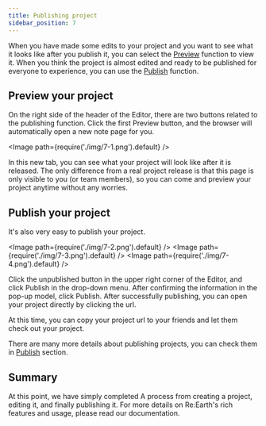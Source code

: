 ```yaml
---
title: Publishing project
sidebar_position: 7
---
```


When you have made some edits to your project and you want to see what it looks like after you publish it, you can select the [Preview](/user-manual/publication/preview-your-project) function to view it. When you think the project is almost edited and ready to be published for everyone to experience, you can use the [Publish](/user-manual/publication/set-up-the-project-for-publication) function.

## Preview your project

On the right side of the header of the Editor, there are two buttons related to the publishing function. Click the first Preview button, and the browser will automatically open a new note page for you.

<Image path={require('./img/7-1.png').default} />

In this new tab, you can see what your project will look like after it is released. The only difference from a real project release is that this page is only visible to you (or team members), so you can come and preview your project anytime without any worries.

## Publish your project

It's also very easy to publish your project.

<Image path={require('./img/7-2.png').default} />
<Image path={require('./img/7-3.png').default} />
<Image path={require('./img/7-4.png').default} />

<Order>
  <ListByNumber>
    Click the unpublished button in the upper right corner of the Editor, and click Publish in the drop-down menu.
  </ListByNumber>
  <ListByNumber>
    After confirming the information in the pop-up model, click Publish.
  </ListByNumber>
  <ListByNumber>
    After successfully publishing, you can open your project directly by clicking the url.
  </ListByNumber>
</Order>

At this time, you can copy your project url to your friends and let them check out your project.

There are many more details about publishing projects, you can check them in [Publish](http://localhost:3000/user-manual/publication/overview) section.

## Summary

At this point, we have simply completed A process from creating a project, editing it, and finally publishing it. For more details on Re:Earth's rich features and usage, please read our documentation.

